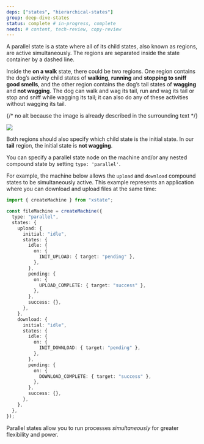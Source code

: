 ```yaml
---
deps: ["states", "hierarchical-states"]
group: deep-dive-states
status: complete # in-progress, complete
needs: # content, tech-review, copy-review
---
```


A parallel state is a state where all of its child states, also known as regions, are active simultaneously. The regions are separated inside the state container by a dashed line.

Inside the **on a walk** state, there could be two regions. One region contains the dog’s activity child states of **walking**, **running** and **stopping to sniff good smells**, and the other region contains the dog’s tail states of **wagging** and **not wagging**. The dog can walk and wag its tail, run and wag its tail or stop and sniff while wagging its tail; it can also do any of these activities without wagging its tail.

{/* no alt because the image is already described in the surrounding text */}

![](/parallel-states.svg)

Both regions should also specify which child state is the initial state. In our **tail** region, the initial state is **not wagging**.

You can specify a parallel state node on the machine and/or any nested compound state by setting `type: 'parallel'`.

For example, the machine below allows the `upload` and `download` compound states to be simultaneously active. This example represents an application where you can download and upload files at the same time:

```ts twoslash {4,6,22}
import { createMachine } from "xstate";

const fileMachine = createMachine({
  type: "parallel",
  states: {
    upload: {
      initial: "idle",
      states: {
        idle: {
          on: {
            INIT_UPLOAD: { target: "pending" },
          },
        },
        pending: {
          on: {
            UPLOAD_COMPLETE: { target: "success" },
          },
        },
        success: {},
      },
    },
    download: {
      initial: "idle",
      states: {
        idle: {
          on: {
            INIT_DOWNLOAD: { target: "pending" },
          },
        },
        pending: {
          on: {
            DOWNLOAD_COMPLETE: { target: "success" },
          },
        },
        success: {},
      },
    },
  },
});
```

Parallel states allow you to run processes _simultaneously_ for greater flexibility and power.
